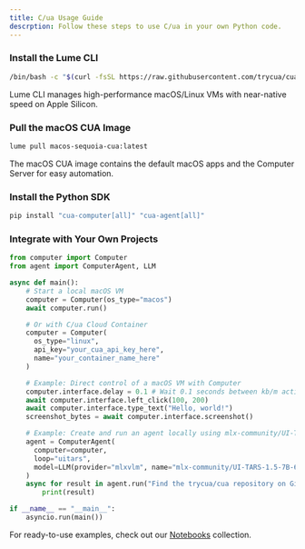 ```yaml
---
title: C/ua Usage Guide
descrption: Follow these steps to use C/ua in your own Python code.
---
```



<Steps>
<Step>

### Install the Lume CLI

```bash
/bin/bash -c "$(curl -fsSL https://raw.githubusercontent.com/trycua/cua/main/libs/lume/scripts/install.sh)"
```

Lume CLI manages high-performance macOS/Linux VMs with near-native speed on Apple Silicon.

</Step>

<Step>

### Pull the macOS CUA Image

```bash
lume pull macos-sequoia-cua:latest
```

The macOS CUA image contains the default macOS apps and the Computer Server for easy automation.

</Step>
<Step>

### Install the Python SDK

```bash
pip install "cua-computer[all]" "cua-agent[all]"
```

</Step>
<Step>

### Integrate with Your Own Projects

```python
from computer import Computer
from agent import ComputerAgent, LLM

async def main():
    # Start a local macOS VM
    computer = Computer(os_type="macos")
    await computer.run()

    # Or with C/ua Cloud Container
    computer = Computer(
      os_type="linux",
      api_key="your_cua_api_key_here",
      name="your_container_name_here"
    )

    # Example: Direct control of a macOS VM with Computer
    computer.interface.delay = 0.1 # Wait 0.1 seconds between kb/m actions
    await computer.interface.left_click(100, 200)
    await computer.interface.type_text("Hello, world!")
    screenshot_bytes = await computer.interface.screenshot()

    # Example: Create and run an agent locally using mlx-community/UI-TARS-1.5-7B-6bit
    agent = ComputerAgent(
      computer=computer,
      loop="uitars",
      model=LLM(provider="mlxvlm", name="mlx-community/UI-TARS-1.5-7B-6bit")
    )
    async for result in agent.run("Find the trycua/cua repository on GitHub and follow the quick start guide"):
        print(result)

if __name__ == "__main__":
    asyncio.run(main())
```

For ready-to-use examples, check out our [Notebooks](https://github.com/trycua/cua/tree/main/notebooks) collection.

</Step>
</Steps>
